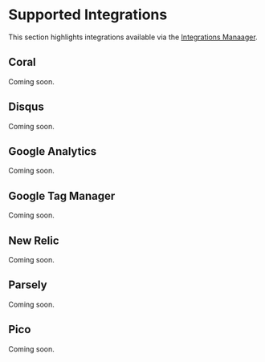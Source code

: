 <Meta title="Integrations/Available Integrations" />

# Supported Integrations
This section highlights integrations available via the [Integrations Manaager](?path=/docs/integrations-integrations-manager--page).

## Coral
Coming soon.

## Disqus
Coming soon.

## Google Analytics
Coming soon.

## Google Tag Manager
Coming soon.

## New Relic
Coming soon.

## Parsely
Coming soon.

## Pico
Coming soon.

